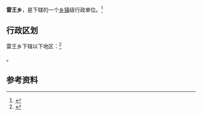 {{中国乡级行政区|62/12/26/219/000}}

'''雷王乡'''，是{{PRC admin/fullname|62/12/26/219/000|3}}下辖的一个[[乡镇|乡镇]]级行政单位。<ref>{{PRC admin/ref sgc|{{PRC admin/parent|62/12/26/219/000}}}}</ref>

== 行政区划 ==

雷王乡下辖以下地区：<ref>{{PRC admin/ref sgc|62/12/26/219/000}}</ref>

{{PRC admin/children|62/12/26/219/000}}。

== 参考资料 ==

{{reflist}}

{{行政区划小作品}}
{{PRC admin/navcat|62/12/26/219/000}}